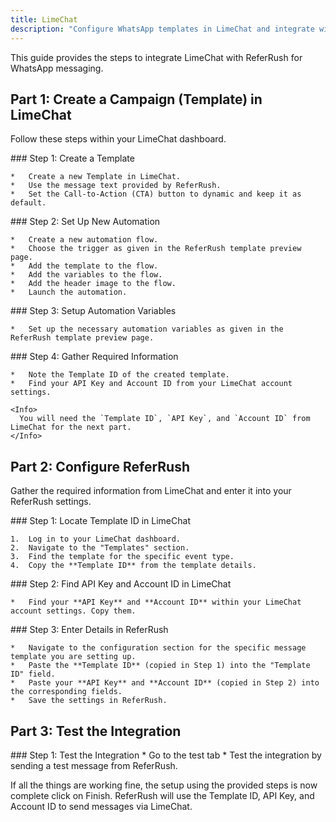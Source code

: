 ```yaml
---
title: LimeChat
description: "Configure WhatsApp templates in LimeChat and integrate with ReferRush using the provided steps."
---
```


This guide provides the steps to integrate LimeChat with ReferRush for WhatsApp messaging.

## Part 1: Create a Campaign (Template) in LimeChat

Follow these steps within your LimeChat dashboard.

<Steps>
  <Step>
    ### Step 1: Create a Template

    *   Create a new Template in LimeChat.
    *   Use the message text provided by ReferRush.
    *   Set the Call-to-Action (CTA) button to dynamic and keep it as default.

  </Step>

  <Step>
    ### Step 2: Set Up New Automation

    *   Create a new automation flow.
    *   Choose the trigger as given in the ReferRush template preview page.
    *   Add the template to the flow.
    *   Add the variables to the flow.
    *   Add the header image to the flow.
    *   Launch the automation.

  </Step>

  <Step>
    ### Step 3: Setup Automation Variables

    *   Set up the necessary automation variables as given in the ReferRush template preview page.

  </Step>

  <Step>
    ### Step 4: Gather Required Information

    *   Note the Template ID of the created template.
    *   Find your API Key and Account ID from your LimeChat account settings.

    <Info>
      You will need the `Template ID`, `API Key`, and `Account ID` from LimeChat for the next part.
    </Info>

  </Step>
</Steps>

## Part 2: Configure ReferRush

Gather the required information from LimeChat and enter it into your ReferRush settings.

<Steps>
  <Step>
    ### Step 1: Locate Template ID in LimeChat

    1.  Log in to your LimeChat dashboard.
    2.  Navigate to the "Templates" section.
    3.  Find the template for the specific event type.
    4.  Copy the **Template ID** from the template details.

  </Step>

  <Step>
    ### Step 2: Find API Key and Account ID in LimeChat

    *   Find your **API Key** and **Account ID** within your LimeChat account settings. Copy them.
  </Step>

  <Step>
    ### Step 3: Enter Details in ReferRush

    *   Navigate to the configuration section for the specific message template you are setting up.
    *   Paste the **Template ID** (copied in Step 1) into the "Template ID" field.
    *   Paste your **API Key** and **Account ID** (copied in Step 2) into the corresponding fields.
    *   Save the settings in ReferRush.

  </Step>
</Steps>

## Part 3: Test the Integration
<Steps>
  <Step>
    ### Step 1: Test the Integration
    *   Go to the test tab
    *   Test the integration by sending a test message from ReferRush.
  </Step>
</Steps>

If all the things are working fine, the setup using the provided steps is now complete click on Finish.
ReferRush will use the Template ID, API Key, and Account ID to send messages via LimeChat.
